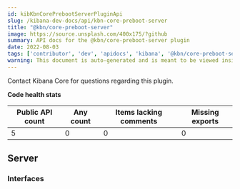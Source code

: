 ```yaml
---
id: kibKbnCorePrebootServerPluginApi
slug: /kibana-dev-docs/api/kbn-core-preboot-server
title: "@kbn/core-preboot-server"
image: https://source.unsplash.com/400x175/?github
summary: API docs for the @kbn/core-preboot-server plugin
date: 2022-08-03
tags: ['contributor', 'dev', 'apidocs', 'kibana', '@kbn/core-preboot-server']
warning: This document is auto-generated and is meant to be viewed inside our experimental, new docs system. Reach out in #docs-engineering for more info.
---
```




Contact Kibana Core for questions regarding this plugin.

**Code health stats**

| Public API count  | Any count | Items lacking comments | Missing exports |
|-------------------|-----------|------------------------|-----------------|
| 5 | 0 | 0 | 0 |

## Server

### Interfaces
<DocDefinitionList data={kbnCorePrebootServerObj.server.interfaces}/>

